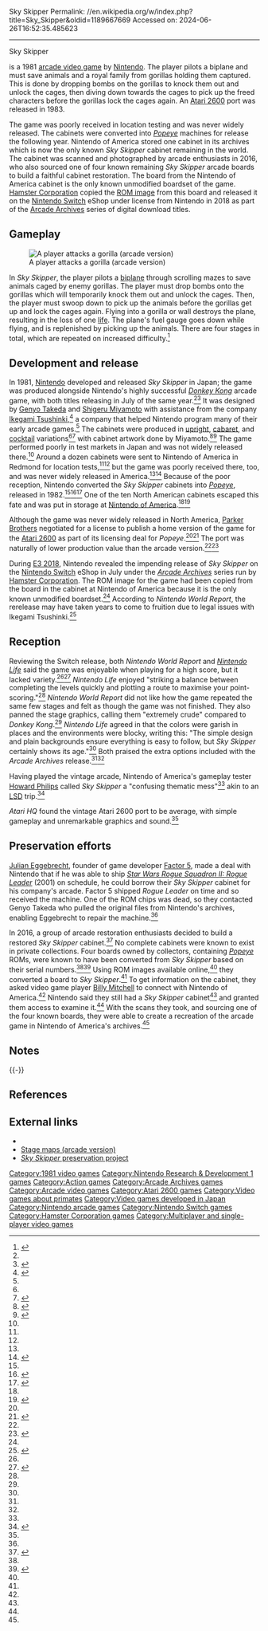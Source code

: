 Sky Skipper
Permalink: //en.wikipedia.org/w/index.php?title=Sky_Skipper&oldid=1189667669
Accessed on: 2024-06-26T16:52:35.485623



------
Sky Skipper
{{Short description|1981 video game}}
{{Use mdy dates|date=June 2018}}{{Good article}}
{{Infobox video game
| title = Sky Skipper
| image = Sky Skipper arcade flyer Nintendo.png
| caption = Japanese arcade flyer
| developer = {{Unbulleted list
  | [[Nintendo R&D1]]
  | [[Ikegami Tsushinki]]<ref>{{Cite web|last=McFerran|first=Damien|date=2018-02-26|title=Feature: Shining A Light On Ikegami Tsushinki, The Company That Developed Donkey Kong|url=https://www.nintendolife.com/news/2018/02/feature_shining_a_light_on_ikegami_tsushinki_the_company_that_developed_donkey_kong|access-date=2020-06-09|website=Nintendo Life|language=en-GB}}</ref>
  }}
| publisher = [[Nintendo]]<br />[[Parker Brothers]] (Atari 2600)
| designer = [[Genyo Takeda]]<br>[[Shigeru Miyamoto]]
| released = '''Arcade'''<br />July 1981<ref name = "game-machine">[https://onitama.tv/gamemachine/pdf/19810715p.pdf "Game Machine" (1981/07/15)], page 3 (in Japanese). Retrieved 5 May 2022.</ref><br />'''Atari 2600'''<br />{{vgrelease|NA|1983}}
| genre = [[Action game|Action]]
| modes = [[Single-player]], [[multiplayer]]
| platforms = [[Arcade video game|Arcade]], [[Atari 2600]]
}}

{{nihongo foot|'''''Sky Skipper'''''|スカイスキッパー|Sukai Sukippā|lead=yes|group=lower-alpha}} is a 1981 [[arcade video game]] by [[Nintendo]]. The player pilots a biplane and must save animals and a royal family from gorillas holding them captured. This is done by dropping bombs on the gorillas to knock them out and unlock the cages, then diving down towards the cages to pick up the freed characters before the gorillas lock the cages again. An [[Atari 2600]] port was released in 1983.

The game was poorly received in location testing and was never widely released. The cabinets were converted into ''[[Popeye (video game)|Popeye]]'' machines for release the following year. Nintendo of America stored one cabinet in its archives which is now the only known ''Sky Skipper'' cabinet remaining in the world. The cabinet was scanned and photographed by arcade enthusiasts in 2016, who also sourced one of four known remaining ''Sky Skipper'' arcade boards to build a faithful cabinet restoration. The board from the Nintendo of America cabinet is the only known unmodified boardset of the game. [[Hamster Corporation]] copied the [[ROM image]] from this board and released it on the [[Nintendo Switch]] eShop under license from Nintendo in 2018 as part of the [[Arcade Archives]] series of digital download titles.

==Gameplay==
[[File:Sky skipper screenshot.png|left|thumb|A player attacks a gorilla (arcade version)]]

In ''Sky Skipper'', the player pilots a [[biplane]] through scrolling mazes to save animals caged by enemy gorillas. The player must drop bombs onto the gorillas which will temporarily knock them out and unlock the cages. Then, the player must swoop down to pick up the animals before the gorillas get up and lock the cages again. Flying into a gorilla or wall destroys the plane, resulting in the loss of one [[Life (gaming)|life]]. The plane's fuel gauge goes down while flying, and is replenished by picking up the animals. There are four stages in total, which are repeated on increased difficulty.<ref>{{Cite web|url=https://www.arcade-museum.com/game_detail.php?game_id=9575|title=Sky Skipper - Videogame by Nintendo|website=The International Arcade Museum|archive-url=https://web.archive.org/web/20171014052650/https://www.arcade-museum.com/game_detail.php?game_id=9575|archive-date=October 14, 2017|url-status=live|access-date=June 23, 2018}}</ref>

== Development and release ==
In 1981, [[Nintendo]] developed and released ''Sky Skipper'' in Japan; the game was produced alongside Nintendo's highly successful ''[[Donkey Kong (arcade game)|Donkey Kong]]'' arcade game, with both titles releasing in July of the same year.<ref name = "game-machine" /><ref name=":0">{{Cite news|url=https://www.eurogamer.net/articles/2018-06-14-nintendos-lost-arcade-oddity-sky-skipper-is-coming-to-switch|title=Nintendo's lost arcade oddity Sky Skipper is coming to Switch|last=Wales|first=Matt|date=June 14, 2018|work=Eurogamer|access-date=June 23, 2018|language=en|url-status=live|archive-url=https://web.archive.org/web/20180616034403/https://www.eurogamer.net/articles/2018-06-14-nintendos-lost-arcade-oddity-sky-skipper-is-coming-to-switch|archive-date=June 16, 2018|df=mdy-all}}</ref> It was designed by [[Genyo Takeda]] and [[Shigeru Miyamoto]] with assistance from the company [[Ikegami Tsushinki]],<ref name=":9">{{Cite magazine|date=July 2017|title=Retroradar: Discovering Sky Skipper|magazine=Retro Gamer|issue=170|pages=6–7}}</ref> a company that helped Nintendo program many of their early arcade games.<ref name=":7" /> The cabinets were produced in [[Arcade cabinet#Upright cabinets|upright]], [[Arcade cabinet#Mini cabinets|cabaret]], and [[Arcade cabinet#Cocktail or table cabinets|cocktail]] variations<ref name=":0" /><ref name="flyer">{{cite web|url=https://flyers.arcade-museum.com/?page=flyer&db=videodb&id=2572&image=2|title=Sky Skipper|website=The Arcade Flyer Archive|archive-url=https://web.archive.org/web/20170610154700/http://flyers.arcade-museum.com/?page=flyer&db=videodb&id=2572&image=2|archive-date=June 10, 2017|url-status=live|df=mdy-all}}</ref> with cabinet artwork done by Miyamoto.<ref>{{Cite news|url=https://www.destructoid.com/unreleased-nintendo-arcade-game-sky-skipper-is-coming-to-switch-508244.phtml|title=Unreleased Nintendo arcade game Sky Skipper is coming to Switch|last=Glagowski|first=Peter|date=June 14, 2018|work=Destructoid|access-date=June 23, 2018|archive-url=https://archive.today/20180626232313/https://www.destructoid.com/unreleased-nintendo-arcade-game-sky-skipper-is-coming-to-switch-508244.phtml|archive-date=June 26, 2018|url-status=live}}</ref><ref name=":1">{{Cite news|url=https://kotaku.com/two-long-lost-nintendo-arcade-games-are-heading-to-swit-1826834961|title=Two Long-Lost Nintendo Arcade Games Are Heading To Switch|last=Kohler|first=Chris|date=June 14, 2018|work=Kotaku|access-date=June 23, 2018|language=en-US|url-status=live|archive-url=https://web.archive.org/web/20180621115909/https://kotaku.com/two-long-lost-nintendo-arcade-games-are-heading-to-swit-1826834961|archive-date=June 21, 2018|df=mdy-all}}</ref> The game performed poorly in test markets in Japan and was not widely released there.<ref name=":9" /> Around a dozen cabinets were sent to Nintendo of America in Redmond for location tests,<ref name=":9" /><ref name=":1" /> but the game was poorly received there, too, and was never widely released in America.<ref name=":1" /><ref name=":3">{{Cite news|url=https://www.polygon.com/e3/2018/6/14/17464550/donkey-kong-sky-skipper-arcade-archives-nintendo-switch|title=Donkey Kong, Sky Skipper come to Nintendo Switch Arcade Archives|last=McWhertor|first=Michael|date=June 14, 2018|work=Polygon|access-date=June 23, 2018|archive-url=https://web.archive.org/web/20180618183505/https://www.polygon.com/e3/2018/6/14/17464550/donkey-kong-sky-skipper-arcade-archives-nintendo-switch|archive-date=June 18, 2018|url-status=live|df=mdy-all}}</ref> Because of the poor reception, Nintendo converted the ''Sky Skipper'' cabinets into [[Popeye (video game)|''Popeye'']], released in 1982.<ref name=":0" /><ref name=":2">{{Cite news|url=https://www.pcmag.com/news/361867/nintendos-lost-arcade-game-sky-skipper-heads-to-switch|title=Nintendo's Lost Arcade Game Sky Skipper Heads to Switch|last=Humphries|first=Matthew|date=June 15, 2018|work=PCMAG|access-date=June 23, 2018|archive-url=https://web.archive.org/web/20180623022509/https://www.pcmag.com/news/361867/nintendos-lost-arcade-game-sky-skipper-heads-to-switch|archive-date=June 23, 2018|url-status=live|language=en|df=mdy-all}}</ref><ref>{{Cite news|url=https://venturebeat.com/2018/06/14/nintendo-releases-arcade-donkey-kong-for-switch-slates-sky-skipper-for-july/|title=Nintendo releases arcade Donkey Kong for Switch, slates Sky Skipper for July|last=Horowitz|first=Jeremy|date=June 14, 2018|work=VentureBeat|access-date=June 23, 2018|archive-url=https://web.archive.org/web/20180616041557/https://venturebeat.com/2018/06/14/nintendo-releases-arcade-donkey-kong-for-switch-slates-sky-skipper-for-july/|archive-date=June 16, 2018|url-status=live|language=en-US|df=mdy-all}}</ref> One of the ten North American cabinets escaped this fate and was put in storage at [[Nintendo of America]].<ref name=":1" /><ref name=":4">{{Cite news|url=http://www.nintendolife.com/news/2016/10/nintendo_of_america_shows_off_its_unreleased_sky_skipper_arcade_cabinet|title=Nintendo Of America Shows Off Its Unreleased Sky Skipper Arcade Cabinet|last=Calvert|first=Darren|date=October 31, 2016|work=Nintendo Life|access-date=June 23, 2018|language=en-GB|archive-url=https://web.archive.org/web/20170926185614/http://www.nintendolife.com/news/2016/10/nintendo_of_america_shows_off_its_unreleased_sky_skipper_arcade_cabinet|archive-date=September 26, 2017|url-status=live}}</ref>

Although the game was never widely released in North America, [[Parker Brothers]] negotiated for a license to publish a home version of the game for the [[Atari 2600]] as part of its licensing deal for ''Popeye''.<ref name=":4" /><ref name=":6">{{Cite web|url=http://www.atarihq.com/reviews/2600/sky_skipper.html|title=AGH Atari 2600 Review: Sky Skipper|last=Iida|first=Keita|website=Atari HQ|archive-url=https://web.archive.org/web/20180403020709/http://www.atarihq.com/reviews/2600/sky_skipper.html|archive-date=April 3, 2018|url-status=live|access-date=June 26, 2018}}</ref> The port was naturally of lower production value than the arcade version.<ref name=":6" /><ref>{{Cite magazine|url=https://www.wired.com/2011/05/weekend-thrifting-sky-skipper/|title=Weekend Thrifting: Sky Skipper, 'Adult' Atari Games and Other Oddities|last=Kohler|first=Chris|date=May 13, 2011|magazine=Wired|access-date=June 26, 2018|archive-url=https://web.archive.org/web/20161226152141/https://www.wired.com/2011/05/weekend-thrifting-sky-skipper/|archive-date=December 26, 2016|url-status=live|language=en-US}}</ref>

During [[E3 2018]], Nintendo revealed the impending release of ''Sky Skipper'' on the [[Nintendo Switch]] eShop in July under the ''[[Arcade Archives]]'' series run by [[Hamster Corporation]]. The ROM image for the game had been copied from the board in the cabinet at Nintendo of America because it is the only known unmodified boardset.<ref name=":3" /> According to ''Nintendo World Report'', the rerelease may have taken years to come to fruition due to legal issues with Ikegami Tsushinki.<ref name=":7">{{Cite web|url=http://www.nintendoworldreport.com/review/47843/arcade-archives-sky-skipper-switch-review|title=Arcade Archives Sky Skipper Review - Review|last=Berube|first=Justin|date=July 26, 2018|website=Nintendo World Report|access-date=August 26, 2018}}</ref>

== Reception ==
Reviewing the Switch release, both ''Nintendo World Report'' and ''[[Nintendo Life]]'' said the game was enjoyable when playing for a high score, but it lacked variety.<ref name=":7" /><ref name=":8">{{Cite news|url=http://www.nintendolife.com/reviews/switch-eshop/arcade_archives_sky_skipper|title=Review: Arcade Archives Sky Skipper (Switch eShop)|last=Frear|first=Dave|date=July 25, 2018|work=Nintendo Life|access-date=August 26, 2018|language=en-GB}}</ref> ''Nintendo Life'' enjoyed "striking a balance between completing the levels quickly and plotting a route to maximise your point-scoring."<ref name=":8" /> ''Nintendo World Report'' did not like how the game repeated the same few stages and felt as though the game was not finished. They also panned the stage graphics, calling them "extremely crude" compared to ''Donkey Kong''.<ref name=":7" /> ''Nintendo Life'' agreed in that the colors were garish in places and the environments were blocky, writing this: "The simple design and plain backgrounds ensure everything is easy to follow, but ''Sky Skipper'' certainly shows its age."<ref name=":8" /> Both praised the extra options included with the ''Arcade Archives'' release.<ref name=":7" /><ref name=":8" />

Having played the vintage arcade, Nintendo of America's gameplay tester [[Howard Phillips (consultant)|Howard Philips]] called ''Sky Skipper'' a "confusing thematic mess"<ref name=":9" /> akin to an [[LSD]] trip.<ref name="MGC 2019 Howard">{{cite video | title=MGC 2019 - Howard Phillips and Frank Cifaldi Interview | work=Hair of the Dogcast | url=https://www.youtube.com/watch?v=3pqpQcdFDR4  |archive-url=https://ghostarchive.org/varchive/youtube/20211221/3pqpQcdFDR4 |archive-date=2021-12-21 |url-status=live| date=May 1, 2019 | via=YouTube | access-date=July 10, 2019}}{{cbignore}}</ref>{{rp|12:55}}

''Atari HQ'' found the vintage Atari 2600 port to be average, with simple gameplay and unremarkable graphics and sound.<ref name=":6" />

== Preservation efforts ==
{{multiple image
 | align = right
 | direction = vertical
 | image1 = Sky skipper panel.jpg
 | image2 = Skyskippercpl.jpg
 | caption2 = The restored ''Sky Skipper'' cabinet on display in 2017
}}
[[Julian Eggebrecht]], founder of game developer [[Factor 5]], made a deal with Nintendo that if he was able to ship ''[[Star Wars Rogue Squadron II: Rogue Leader]]'' (2001) on schedule, he could borrow their ''Sky Skipper'' cabinet for his company's arcade. Factor 5 shipped ''Rogue Leader'' on time and so received the machine. One of the ROM chips was dead, so they contacted Genyo Takeda who pulled the original files from Nintendo's archives, enabling Eggebrecht to repair the machine.<ref name=":9" />

In 2016, a group of arcade restoration enthusiasts decided to build a restored ''Sky Skipper'' cabinet.<ref>{{Cite news|url=http://www.nintendolife.com/news/2016/09/sky_skipper_project_aims_to_revive_a_rare_nintendo_arcade_game|title=Sky Skipper Project Aims to Revive a Rare Nintendo Arcade Game|last=Whitehead|first=Thomas|date=September 19, 2016|work=Nintendo Life|access-date=June 23, 2018|language=en-GB|url-status=live|archive-url=https://web.archive.org/web/20170113102300/http://www.nintendolife.com/news/2016/09/sky_skipper_project_aims_to_revive_a_rare_nintendo_arcade_game|archive-date=January 13, 2017|df=mdy-all}}</ref> No complete cabinets were known to exist in private collections. Four boards owned by collectors, containing ''[[Popeye (video game)|Popeye]]'' ROMs, were known to have been converted from ''Sky Skipper'' based on their serial numbers.<ref name=":4" /><ref name=":5">{{Cite news|url=http://www.nintendolife.com/news/2017/06/sky_skipper_arcade_restoration_revealed_to_the_world|title=Sky Skipper Arcade Restoration Revealed To The World|last=Calvert|first=Darren|date=June 12, 2017|work=Nintendo Life|access-date=June 23, 2018|language=en-GB|url-status=live|archive-url=https://web.archive.org/web/20171122211119/http://www.nintendolife.com/news/2017/06/sky_skipper_arcade_restoration_revealed_to_the_world|archive-date=November 22, 2017|df=mdy-all}}</ref> Using  ROM images available online,<ref name=":4" /> they converted a board to ''Sky Skipper''.<ref name=":9" /> To get information on the cabinet, they asked video game player [[Billy Mitchell (video game player)|Billy Mitchell]] to connect with Nintendo of America.<ref name=":9" /> Nintendo said they still had a ''Sky Skipper'' cabinet<ref name=":9" /> and granted them access to examine it.<ref name=":1" /> With the scans they took, and sourcing one of the four known boards, they were able to create a recreation of the arcade game in Nintendo of America's archives.<ref name=":5" />

==Notes==
{{notelist}}

{{-}}
==References==
{{Reflist}}

==External links==
*{{KLOV game|id=9575}}
* [http://www.slither-gdi.net/ssmaps.htm Stage maps (arcade version)]
* [http://www.skyskipperproject.com/ ''Sky Skipper'' preservation project]

{{Shigeru Miyamoto}}
{{Authority control}}
{{Portalbar|1980s|Video games}}

[[Category:1981 video games]]
[[Category:Nintendo Research & Development 1 games]]
[[Category:Action games]]
[[Category:Arcade Archives games]]
[[Category:Arcade video games]]
[[Category:Atari 2600 games]]
[[Category:Video games about primates]]
[[Category:Video games developed in Japan]]
[[Category:Nintendo arcade games]]
[[Category:Nintendo Switch games]]
[[Category:Hamster Corporation games]]
[[Category:Multiplayer and single-player video games]]